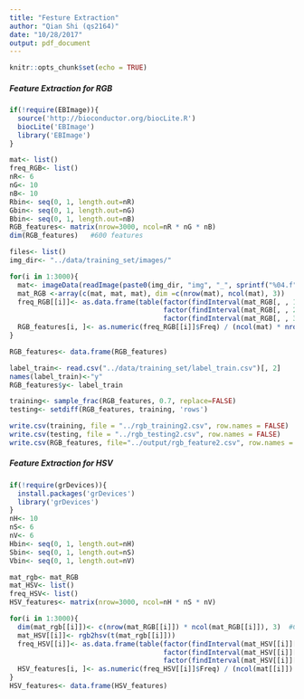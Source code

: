```yaml
---
title: "Festure Extraction"
author: "Qian Shi (qs2164)"
date: "10/28/2017"
output: pdf_document
---
```


```r
knitr::opts_chunk$set(echo = TRUE)
```

##### Feature Extraction for RGB #####
```r
if(!require(EBImage)){
  source('http://bioconductor.org/biocLite.R')
  biocLite('EBImage')
  library('EBImage')
}

mat<- list()
freq_RGB<- list()
nR<- 6
nG<- 10
nB<- 10
Rbin<- seq(0, 1, length.out=nR)
Gbin<- seq(0, 1, length.out=nG)
Bbin<- seq(0, 1, length.out=nB)
RGB_features<- matrix(nrow=3000, ncol=nR * nG * nB)
dim(RGB_features)   #600 features

files<- list()
img_dir<- "../data/training_set/images/"

for(i in 1:3000){
  mat<- imageData(readImage(paste0(img_dir, "img", "_", sprintf("%04.f", i), ".jpg")))
  mat_RGB <-array(c(mat, mat, mat), dim =c(nrow(mat), ncol(mat), 3))
  freq_RGB[[i]]<- as.data.frame(table(factor(findInterval(mat_RGB[, , 1], Rbin), levels=1:nR), 
                                      factor(findInterval(mat_RGB[, , 2], Gbin), levels=1:nG), 
                                      factor(findInterval(mat_RGB[, , 3], Bbin), levels=1:nB)))
  RGB_features[i, ]<- as.numeric(freq_RGB[[i]]$Freq) / (ncol(mat) * nrow(mat))
}

RGB_features<- data.frame(RGB_features)
```


```r
label_train<- read.csv("../data/training_set/label_train.csv")[, 2]
names(label_train)<-"y"
RGB_features$y<- label_train

training<- sample_frac(RGB_features, 0.7, replace=FALSE)
testing<- setdiff(RGB_features, training, 'rows')

write.csv(training, file = "../rgb_training2.csv", row.names = FALSE)
write.csv(testing, file = "../rgb_testing2.csv", row.names = FALSE)
write.csv(RGB_features, file="../output/rgb_feature2.csv", row.names = FALSE)
```


##### Feature Extraction for HSV #####
```r
if(!require(grDevices)){
  install.packages('grDevices')
  library('grDevices')
}
nH<- 10
nS<- 6
nV<- 6
Hbin<- seq(0, 1, length.out=nH)
Sbin<- seq(0, 1, length.out=nS)
Vbin<- seq(0, 1, length.out=nV)

mat_rgb<- mat_RGB
mat_HSV<- list()
freq_HSV<- list()
HSV_features<- matrix(nrow=3000, ncol=nH * nS * nV)

for(i in 1:3000){
  dim(mat_rgb[[i]])<- c(nrow(mat_RGB[[i]]) * ncol(mat_RGB[[i]]), 3)  #Convert 3D array of RGB into 2D matrix
  mat_HSV[[i]]<- rgb2hsv(t(mat_rgb[[i]]))
  freq_HSV[[i]]<- as.data.frame(table(factor(findInterval(mat_HSV[[i]][1, ], Hbin), levels=1:nH), 
                                      factor(findInterval(mat_HSV[[i]][2, ], Sbin), levels=1:nS), 
                                      factor(findInterval(mat_HSV[[i]][3, ], Vbin), levels=1:nV)))
  HSV_features[i, ]<- as.numeric(freq_HSV[[i]]$Freq) / (ncol(mat[[i]]) * nrow(mat[[i]]))
}
HSV_features<- data.frame(HSV_features)
```

